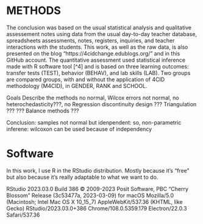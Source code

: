 # METHODS



The conclusion was based on the usual statistical analysis and qualitative assessement notes using data from the usual day-to-day teacher database, spreadsheets assessments, notes, registers, inquiries, and teacher interactions with the students. This work, as well as the raw data, is also presented on the blog “https://4cidchange.edublogs.org/” and in this GitHub account. The quantitative assessment used statistical inference made with R software tool [^4] and is based on three learning outcomes: transfer tests (TEST), behavior (BEHAV), and lab skills (LAB). Two groups are compared groups, with and without the application of 4CID methodology (M4CID), in GENDER, RANK and SCHOOL. 

Goals
Describe the methods
no normal, Wilcox
errors not normal, no heterochedasticity???, no Regression discontinuity design
??? Triangulation ???
??? Balance methods ???

Conclusion: samples not normal but idenpendent: so, non-parametric inferene: wilcoxon can be used because of independency

# Software

In this work, I use R in the RStudio distribution. Mostly because it's "free" but also because it's really adaptable to what we want to do.

RStudio
2023.03.0 Build 386
© 2009-2023 Posit Software, PBC
"Cherry Blossom" Release (3c53477a, 2023-03-09) for macOS
Mozilla/5.0 (Macintosh; Intel Mac OS X 10_15_7) AppleWebKit/537.36 (KHTML, like Gecko) RStudio/2023.03.0+386 Chrome/108.0.5359.179 Electron/22.0.3 Safari/537.36


